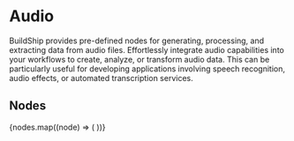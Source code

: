 
# Audio

BuildShip provides pre-defined nodes for generating, processing, and extracting data from audio files. Effortlessly
integrate audio capabilities into your workflows to create, analyze, or transform audio data. This can be particularly
useful for developing applications involving speech recognition, audio effects, or automated transcription services.

## Nodes

<Cards num={3}>
  {nodes.map((node) => (
    <NodeCard
      key={node.meta.id}
      title={node.meta.name}
      image={node.meta.icon.url}
      href={`/showcase/audio/${node.meta.id}`}
    />
  ))}
</Cards>

